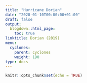 ```yaml
---
title: "Hurricane Dorian"
date: "2020-01-10T00:00:00+01:00"
draft: false
output:
  blogdown::html_page:
    toc: true
linktitle: Dorian (2019)
menu:
  cyclones:
    parent: cyclones
    weight: 190
type: docs
---
```


```r
knitr::opts_chunk$set(echo = TRUE)
```
